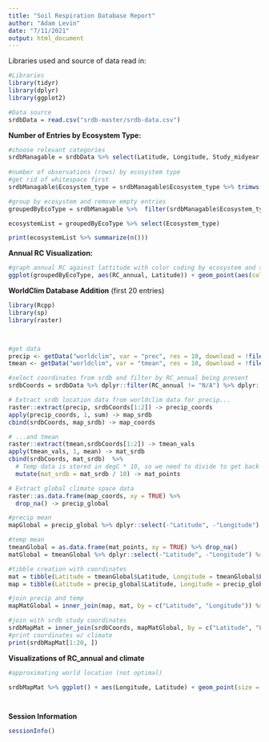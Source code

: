 ```yaml
---
title: "Soil Respiration Database Report"
author: "Adam Levin"
date: "7/11/2021"
output: html_document
---
```


Libraries used and source of data read in:
```r
#Libraries
library(tidyr)
library(dplyr)
library(ggplot2)

#Data source
srdbData = read.csv("srdb-master/srdb-data.csv")

```


**Number of Entries by Ecosystem Type:**
```r
#choose relevant categories
srdbManagable = srdbData %>% select(Latitude, Longitude, Study_midyear, Ecosystem_type, Manipulation, Rs_annual, RC_annual)
 
#number of observations (rows) by ecosystem type
#get rid of whitespace first
srdbManagable$Ecosystem_type = srdbManagable$Ecosystem_type %>% trimws(c("both"))

#group by ecosystem and remove empty entries
groupedByEcoType = srdbManagable %>%  filter(srdbManagable$Ecosystem_type != "") %>% group_by(Ecosystem_type)

ecosystemList = groupedByEcoType %>% select(Ecosystem_type)

print(ecosystemList %>% summarize(n()))

```

**Annual RC Visualization:**
```r
#graph annual RC against lattitude with color coding by ecosystem and size by annual RS
ggplot(groupedByEcoType, aes(RC_annual, Latitude)) + geom_point(aes(color = Ecosystem_type, size = Rs_annual)) + xlim(-.1, 1) + ylim(-50, 70) + theme_classic()

```

**WorldClim Database Addition**
(first 20 entries)
```r
library(Rcpp)
library(sp)
library(raster)



#get data
precip <- getData("worldclim", var = "prec", res = 10, download = !file.exists("wc10/wc10/precip1.hdr"))
tmean <- getData("worldclim", var = "tmean", res = 10, download = !file.exists("wc10/wc10/tmean1.hdr"))

#select coordinates from srdb and filter by RC_annual being present
srdbCoords = srdbData %>% dplyr::filter(RC_annual != "N/A") %>% dplyr::select(Latitude, Longitude, RC_annual)

# Extract srdb location data from worldclim data for precip...
raster::extract(precip, srdbCoords[1:2]) -> precip_coords
apply(precip_coords, 1, sum) -> map_srdb
cbind(srdbCoords, map_srdb) -> map_coords

# ...and tmean
raster::extract(tmean,srdbCoords[1:2]) -> tmean_vals
apply(tmean_vals, 1, mean) -> mat_srdb
cbind(srdbCoords, mat_srdb)  %>%
  # Temp data is stored in degC * 10, so we need to divide to get back to degC
  mutate(mat_srdb = mat_srdb / 10) -> mat_points

# Extract global climate space data
raster::as.data.frame(map_coords, xy = TRUE) %>%
  drop_na() -> precip_global

#precip mean
mapGlobal = precip_global %>% dplyr::select(-"Latitude", -"Longitude") %>% apply(1, mean)

#temp mean
tmeanGlobal = as.data.frame(mat_points, xy = TRUE) %>% drop_na()
matGlobal = tmeanGlobal %>% dplyr::select(-"Latitude", -"Longitude") %>% apply(1, mean)

#tibble creation with coordinates
mat = tibble(Latitude = tmeanGlobal$Latitude, Longitude = tmeanGlobal$Longitude, mat = as.vector(matGlobal))
map = tibble(Latitude = precip_global$Latitude, Longitude = precip_global$Longitude, map = as.vector(mapGlobal))

#join precip and temp
mapMatGlobal = inner_join(map, mat, by = c("Latitude", "Longitude")) %>% mutate(mat = mat/10)

#join with srdb study coordinates
srdbMapMat = inner_join(srdbCoords, mapMatGlobal, by = c("Latitude", "Longitude"))
#print coordinates w/ climate
print(srdbMapMat[1:20, ])
``` 
**Visualizations of RC_annual and climate **
```r

#approximating world location (not optimal)

srdbMapMat %>% ggplot() + aes(Longitude, Latitude) + geom_point(size = srdbMapMat$RC_annual * 5) + coord_cartesian(xlim = c(-180, 180), ylim = c(-90, 90))




```  
  
**Session Information**
```r
sessionInfo()
```
